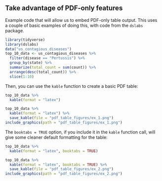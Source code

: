 ## Take advantage of PDF-only features

Example code that will allow us to embed PDF-only table output. This 
uses a couple of basic examples of doing this, with code from the `dslabs` package. 

```r
library(tidyverse)
library(dslabs)
data("us_contagious_diseases")
top_10_data <- us_contagious_diseases %>% 
  filter(disease == "Pertussis") %>% 
  group_by(state) %>% 
  summarize(total_count = sum(count)) %>% 
  arrange(desc(total_count)) %>% 
  slice(1:10) 
```

Then, you can use the `kable` function to create a basic PDF table:

```r
top_10_data %>% 
  kable(format = "latex") 

top_10_data %>% 
  kable(format = "latex") %>%
  save_kable(file = "pdf_table_figures/ex_1.png")
include_graphics(path = "pdf_table_figures/ex_1.png")
```

The `booktabs = TRUE` option, if you include it in the `kable` function call, will give 
some cleaner default formatting for the table: 

```r
top_10_data %>% 
  kable(format = "latex", booktabs = TRUE) 

top_10_data %>% 
  kable(format = "latex", booktabs = TRUE) %>%
  save_kable(file = "pdf_table_figures/ex_2.png")
include_graphics(path = "pdf_table_figures/ex_2.png")
```





